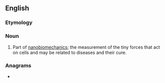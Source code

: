 ==English==

===Etymology===
{{prefix|nano|biometrics|lang=en}}

===Noun===
{{en-plural noun}}

# Part of [[nanobiomechanics]]; the measurement of the tiny forces that act on cells and may be related to diseases and their cure.

===Anagrams===
* {{anagrams|en|recombinations}}